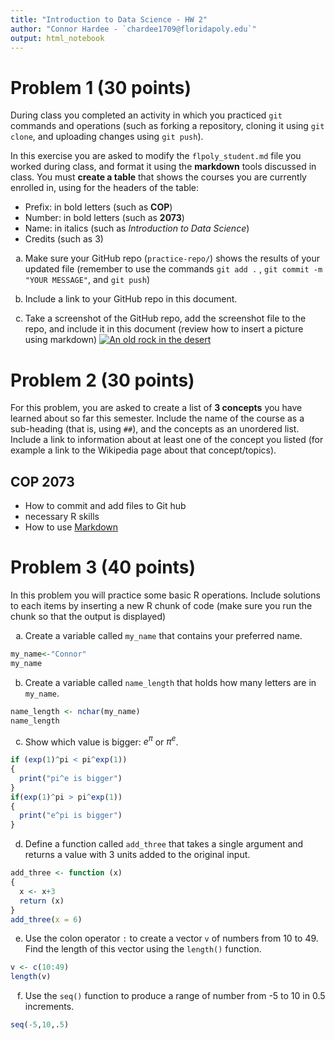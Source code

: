 ```yaml
---
title: "Introduction to Data Science - HW 2"
author: "Connor Hardee - `chardee1709@floridapoly.edu`"
output: html_notebook
---
```




# Problem 1 (30 points)

During class you completed an activity in which you practiced `git` commands and operations (such as forking a repository, cloning it using `git clone`, and uploading changes using `git push`).

In this exercise you are asked to modify the `flpoly_student.md` file you worked during class, and format it using the **markdown** tools discussed in class. You must **create a table** that shows the courses you are currently enrolled in, using for the headers of the table: 

- Prefix: in bold letters (such as **COP**)
- Number: in bold letters (such as **2073**)
- Name: in italics (such as _Introduction to Data Science_)
- Credits (such as 3)

a. Make sure your GitHub repo (`practice-repo/`) shows the results of your updated file (remember to use the commands `git add .` , `git commit -m "YOUR MESSAGE"`, and `git push`) 

b. Include a link to your GitHub repo in this document.

c. Take a screenshot of the GitHub repo, add the screenshot file to the repo, and include it in this document (review how to insert a picture using markdown)
[![An old rock in the desert](C:\Users\Connor Hardee\Pictures\Saved Pictures\Screenshot for HW2.png "The link should work when you click the picture")](https://github.com/hoxtibals/practice-repo)

# Problem 2 (30 points)

For this problem, you are asked to create a list of **3 concepts** you have learned about so far this semester. Include the name of the course as a sub-heading (that is, using `##`), and the concepts as an unordered list. Include a link to information about at least one of the concept you listed (for example a link to the Wikipedia page about that concept/topics).


## COP 2073 
- How to commit and add files to Git hub
- necessary  R skills
- How to use [Markdown](https://www.markdownguide.org/basic-syntax/)

# Problem 3 (40 points)

In this problem you will practice some basic R operations. Include solutions to each items by inserting a new R chunk of code (make sure you run the chunk so that the output is displayed)

(a) Create a variable called `my_name` that contains your preferred name.
```r
my_name<-"Connor"
my_name
```

(b) Create a variable called `name_length` that holds how many letters are in `my_name`.
```r
name_length <- nchar(my_name)
name_length
```


(c) Show which value is bigger: $e^\pi$ or $\pi^e$. 
```r

if (exp(1)^pi < pi^exp(1))
{
  print("pi^e is bigger")
}
if(exp(1)^pi > pi^exp(1))
{
  print("e^pi is bigger")
}
```


(d) Define a function called `add_three` that takes a single argument and returns a value with 3 units added to the original input.
```r

add_three <- function (x)
{
  x <- x+3
  return (x)
}
add_three(x = 6)

```

(e) Use the colon operator `:` to create a vector `v` of numbers from 10 to 49. Find the length of this vector using the `length()` function.
```r
v <- c(10:49)
length(v)
```


(f) Use the `seq()` function to produce a range of number from -5 to 10 in 0.5 increments.

```r
seq(-5,10,.5)
```

